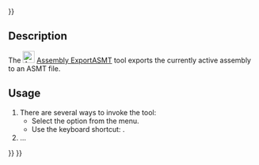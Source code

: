 <languages/>
{{UnfinishedDocu{{#translation:}}}}
<translate>

<!--T:1-->
{{Docnav
|[[Assembly_CreateBom|CreateBom]]
|[[Assembly_ToggleGrounded|ToggleGrounded]]
|[[Assembly_Workbench|Assembly]]
|IconL=Assembly_CreateBom.svg
|IconR=Assembly_ToggleGrounded.svg
|IconC=Workbench_Assembly.svg
}}

<!--T:2-->
{{GuiCommand
|Name=Assembly ExportASMT
|MenuLocation=Assembly → Export ASMT File
|Workbenches=[[Assembly_Workbench|Assembly]]
|Shortcut={{KEY|E}}
|Version=1.0
|SeeAlso=
}}

==Description== <!--T:3--> 

<!--T:7-->
The [[Image:Assembly_ExportASMT.svg|24px]] [[Assembly_ExportASMT|Assembly ExportASMT]] tool exports the currently active assembly to an ASMT file.

==Usage== <!--T:4-->

<!--T:5-->
# There are several ways to invoke the tool:
#* Select the {{MenuCommand|Assembly → [[Image:Assembly_ExportASMT.svg|16px]] Export ASMT File}} option from the menu.
#* Use the keyboard shortcut: {{KEY|E}}.
# ...


<!--T:6-->
{{Docnav
|[[Assembly_CreateBom|CreateBom]]
|[[Assembly_ToggleGrounded|ToggleGrounded]]
|[[Assembly_Workbench|Assembly]]
|IconL=Assembly_CreateBom.svg
|IconR=Assembly_ToggleGrounded.svg
|IconC=Workbench_Assembly.svg
}}

</translate>
{{Assembly_Tools_navi{{#translation:}}}}
{{Userdocnavi{{#translation:}}}}